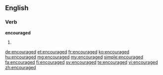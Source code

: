 ==English==

===Verb===
'''encouraged'''

# {{past of|encourage}}

[[de:encouraged]]
[[et:encouraged]]
[[fr:encouraged]]
[[ko:encouraged]]
[[hu:encouraged]]
[[mg:encouraged]]
[[my:encouraged]]
[[simple:encouraged]]
[[fa:encouraged]]
[[fi:encouraged]]
[[sv:encouraged]]
[[te:encouraged]]
[[vi:encouraged]]
[[zh:encouraged]]